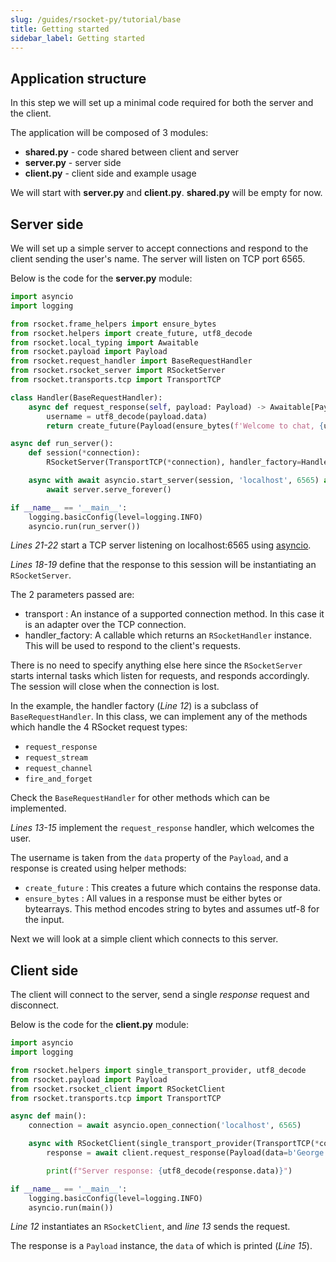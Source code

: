 ```yaml
---
slug: /guides/rsocket-py/tutorial/base
title: Getting started
sidebar_label: Getting started
---
```


## Application structure

In this step we will set up a minimal code required for both the server and the client.

The application will be composed of 3 modules:
- <b>shared.py</b> - code shared between client and server
- <b>server.py</b> - server side
- <b>client.py</b> - client side and example usage

We will start with <b>server.py</b> and <b>client.py</b>. <b>shared.py</b> will be empty for now.

## Server side

We will set up a simple server to accept connections and respond to the client sending the user's name.
The server will listen on TCP port 6565.

Below is the code for the <b>server.py</b> module:

```py
import asyncio
import logging

from rsocket.frame_helpers import ensure_bytes
from rsocket.helpers import create_future, utf8_decode
from rsocket.local_typing import Awaitable
from rsocket.payload import Payload
from rsocket.request_handler import BaseRequestHandler
from rsocket.rsocket_server import RSocketServer
from rsocket.transports.tcp import TransportTCP

class Handler(BaseRequestHandler):
    async def request_response(self, payload: Payload) -> Awaitable[Payload]:
        username = utf8_decode(payload.data)
        return create_future(Payload(ensure_bytes(f'Welcome to chat, {username}')))

async def run_server():
    def session(*connection):
        RSocketServer(TransportTCP(*connection), handler_factory=Handler)

    async with await asyncio.start_server(session, 'localhost', 6565) as server:
        await server.serve_forever()

if __name__ == '__main__':
    logging.basicConfig(level=logging.INFO)
    asyncio.run(run_server())
```

*Lines 21-22* start a TCP server listening on localhost:6565 using [asyncio](https://docs.python.org/3/library/asyncio-stream.html).

*Lines 18-19* define that the response to this session will be instantiating an `RSocketServer`.

The 2 parameters passed are:
- transport : An instance of a supported connection method. In this case it is an adapter over the TCP connection.
- handler_factory: A callable which returns an `RSocketHandler` instance. This will be used to respond to the client's requests.

There is no need to specify anything else here since the `RSocketServer` starts internal
tasks which listen for requests, and responds accordingly. The session will close when the connection is lost.

In the example, the handler factory (*Line 12*) is a subclass of `BaseRequestHandler`. In this class, we can implement any of the methods
which handle the 4 RSocket request types:
- `request_response`
- `request_stream`
- `request_channel`
- `fire_and_forget`

Check the `BaseRequestHandler` for other methods which can be implemented.

*Lines 13-15* implement the `request_response` handler, which welcomes the user.

The username is taken from the `data` property of the `Payload`, and a response is created using helper methods:
- `create_future` : This creates a future which contains the response data.
- `ensure_bytes` : All values in a response must be either bytes or bytearrays. This method encodes string to bytes and assumes utf-8 for the input.

Next we will look at a simple client which connects to this server.

## Client side

The client will connect to the server, send a single *response* request and disconnect.

Below is the code for the <b>client.py</b> module:

```py
import asyncio
import logging

from rsocket.helpers import single_transport_provider, utf8_decode
from rsocket.payload import Payload
from rsocket.rsocket_client import RSocketClient
from rsocket.transports.tcp import TransportTCP

async def main():
    connection = await asyncio.open_connection('localhost', 6565)

    async with RSocketClient(single_transport_provider(TransportTCP(*connection))) as client:
        response = await client.request_response(Payload(data=b'George'))

        print(f"Server response: {utf8_decode(response.data)}")

if __name__ == '__main__':
    logging.basicConfig(level=logging.INFO)
    asyncio.run(main())
```

*Line 12* instantiates an `RSocketClient`, and *line 13* sends the request.

The response is a `Payload` instance, the `data` of which is printed (*Line 15*).
